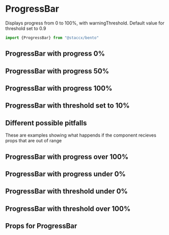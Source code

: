 
<Meta title="Components|DataViz/ProgressBar" component={ProgressBar}/>

# ProgressBar
Displays progress from 0 to 100%, with warningThreshold. Default value for threshold set to 0.9


```javascript
import {ProgressBar} from "@staccx/bento"
```

## ProgressBar with progress 0%
<Preview>
  <Story name="0%">
   <ProgressBar progress="0"/>
  </Story>
</Preview>

   
## ProgressBar with progress 50%
<Preview>
  <Story name="50%">
   <ProgressBar progress="0.5"/>
  </Story>
</Preview>



## ProgressBar with progress 100%
<Preview>
  <Story name="100%">
   <ProgressBar progress="1"/>
  </Story>
</Preview>

## ProgressBar with threshold set to 10%
<Preview>
    <Story name="Threshold low">
       <ProgressBar progress="0.2" warningThreshold="0.1"/>
     </Story>
</Preview>

## Different possible pitfalls 
These are examples showing what happends if the component recieves props that are
out of range

## ProgressBar with progress over 100%
<Preview>
  <Story name="110%">
   <ProgressBar progress="1.1"/>
  </Story>
</Preview>


## ProgressBar with progress under 0%
<Preview>
  <Story name="-10%">
   <ProgressBar progress="-0.1"/>
  </Story>
</Preview>



## ProgressBar with threshold under 0%
<Preview>
    <Story name="Threshold under 0%">
       <ProgressBar progress="0.2" warningThreshold="-0.1"/>
     </Story>
</Preview>


## ProgressBar with threshold over 100%
<Preview>
    <Story name="Threshold over 100%">
       <ProgressBar progress="1" warningThreshold="1.5"/>
     </Story>
</Preview>           

## Props for ProgressBar

<Props of={ProgressBar} />


